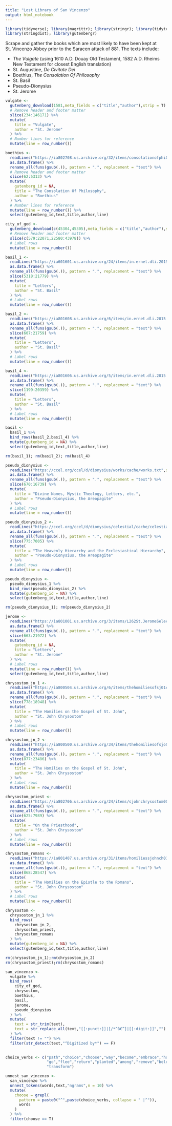 ```yaml
---
title: "Lost Library of San Vincenzo"
output: html_notebook
---
```


```r
library(tidyverse); library(magrittr); library(stringr); library(tidytext)
library(stringdist); library(gutenbergr)
```

Scrape and gather the books which are most likely to have been kept at St. Vincenzo Abbey prior to the Saracen attack of 881.  The texts include:

- *The Vulgate* (using 1610 A.D. Douay Old Testament, 1582 A.D. Rheims New Testament for closest English translation)
- St. Augustine, *De Civitate Dei*
- Boethius, *The Consolation Of Philosophy*
- St. Basil
- Pseudo-Dionysius
- St. Jerome

```r

vulgate <- 
  gutenberg_download(1581,meta_fields = c("title","author"),strip = T) %>%
  # Remove header and footer matter
  slice(234:146171) %>%
  mutate(
    title = "Vulgate",
    author = "St. Jerome"
  ) %>%
  # Number lines for reference
  mutate(line = row_number()) 

```

```r
boethius <- 
  readLines("https://ia802708.us.archive.org/32/items/consolationofphi029292mbp/consolationofphi029292mbp_djvu.txt",skipNul = T) %>% 
  as.data.frame() %>%
  rename_all(funs(gsub(.)), pattern = ".", replacement = "text") %>%
  # Remove header and footer matter
  slice(62:5313) %>%
  mutate(
    gutenberg_id = NA,
    title = "The Consolation Of Philosophy",
    author = "Boethius"
  ) %>%
  # Number lines for reference
  mutate(line = row_number()) %>%
  select(gutenberg_id,text,title,author,line)
```

```r
city_of_god <- 
  gutenberg_download(c(45304,45305),meta_fields = c("title","author"),strip = T) %>%
  # Remove header and footer matter
  slice(c(579:22071,22580:43978)) %>%
  # Label rows
  mutate(line = row_number()) 
```

```r
basil_1 <-
  readLines("https://ia601601.us.archive.org/24/items/in.ernet.dli.2015.185476/2015.185476.Saint-Basil-The-Letters-In-Four-Volumes---I_djvu.txt",skipNul = T) %>% 
  as.data.frame() %>%
  rename_all(funs(gsub(.)), pattern = ".", replacement = "text") %>%
  slice(5318:21779) %>%
  mutate(
    title = "Letters",
    author = "St. Basil"
  ) %>%
  # Label rows
  mutate(line = row_number()) 

basil_2 <-
  readLines("https://ia801608.us.archive.org/6/items/in.ernet.dli.2015.183483/2015.183483.The-Loeb-Classical-Library--Saint-Basil-The-Letters_djvu.txt",skipNul = T) %>% 
  as.data.frame() %>%
  rename_all(funs(gsub(.)), pattern = ".", replacement = "text") %>%
  slice(607:21759) %>%
  mutate(
    title = "Letters",
    author = "St. Basil"
  ) %>%
  # Label rows
  mutate(line = row_number()) 

basil_4 <-
  readLines("https://ia801606.us.archive.org/5/items/in.ernet.dli.2015.185475/2015.185475.Saint-Basil--Vol-iv-Th_djvu.txt",skipNul = T) %>% 
  as.data.frame() %>%
  rename_all(funs(gsub(.)), pattern = ".", replacement = "text") %>%
  slice(1199:20359) %>%
  mutate(
    title = "Letters",
    author = "St. Basil"
  ) %>%
  # Label rows
  mutate(line = row_number()) 

basil <- 
  basil_1 %>% 
  bind_rows(basil_2,basil_4) %>%
  mutate(gutenberg_id = NA) %>%
  select(gutenberg_id,text,title,author,line)

rm(basil_1); rm(basil_2); rm(basil_4)
```

```r
pseudo_dionysius <-
  readLines("https://ccel.org/ccel/d/dionysius/works/cache/works.txt",skipNul = T) %>% 
  as.data.frame() %>%
  rename_all(funs(gsub(.)), pattern = ".", replacement = "text") %>%
  slice(670:16739) %>%
  mutate(
    title = "Divine Names, Mystic Theology, Letters, etc.",
    author = "Pseudo-Dionysius, the Areopagite"
  ) %>%
  # Label rows
  mutate(line = row_number()) 

pseudo_dionysius_2 <-
  readLines("https://ccel.org/ccel/d/dionysius/celestial/cache/celestial.txt",skipNul = T) %>% 
  as.data.frame() %>%
  rename_all(funs(gsub(.)), pattern = ".", replacement = "text") %>%
  slice(775:7005) %>%
  mutate(
    title = "The Heavenly Hierarchy and the Ecclesiastical Hierarchy",
    author = "Pseudo-Dionysius, the Areopagite"
  ) %>%
  # Label rows
  mutate(line = row_number()) 

pseudo_dionysius <- 
  pseudo_dionysius_1 %>% 
  bind_rows(pseudo_dionysius_2) %>%
  mutate(gutenberg_id = NA) %>%
  select(gutenberg_id,text,title,author,line)

rm(pseudo_dionysius_1); rm(pseudo_dionysius_2)
```

```r
jerome <-
  readLines("https://ia801001.us.archive.org/3/items/L262St.JeromeSelectLetters/L262-St.%20Jerome%20Select%20Letters_djvu.txt",skipNul = T) %>% 
  as.data.frame() %>%
  rename_all(funs(gsub(.)), pattern = ".", replacement = "text") %>%
  slice(663:21972) %>%
  mutate(
    gutenberg_id = NA,
    title = "Letters",
    author = "St. Jerome"
  ) %>%
  # Label rows
  mutate(line = row_number()) %>%
  select(gutenberg_id,text,title,author,line)
```

```r

chrysostom_jn_1 <-
  readLines("https://ia800504.us.archive.org/6/items/thehomiliesofsj01chryuoft/thehomiliesofsj01chryuoft_djvu.txt",skipNul = T) %>% 
  as.data.frame() %>%
  rename_all(funs(gsub(.)), pattern = ".", replacement = "text") %>%
  slice(778:18948) %>%
  mutate(
    title = "The Homilies on the Gospel of St. John",
    author = "St. John Chrysostom"
  ) %>%
  # Label rows
  mutate(line = row_number()) 

chrysostom_jn_2 <-
  readLines("https://ia800500.us.archive.org/34/items/thehomiliesofsjo02johnuoft/thehomiliesofsjo02johnuoft_djvu.txt",skipNul = T) %>% 
  as.data.frame() %>%
  rename_all(funs(gsub(.)), pattern = ".", replacement = "text") %>%
  slice(877:23486) %>%
  mutate(
    title = "The Homilies on the Gospel of St. John",
    author = "St. John Chrysostom"
  ) %>%
  # Label rows
  mutate(line = row_number()) 

chrysostom_priest <-
  readLines("https://ia802706.us.archive.org/24/items/sjohnchrysostom00johngoog/sjohnchrysostom00johngoog_djvu.txt",skipNul = T) %>% 
  as.data.frame() %>%
  rename_all(funs(gsub(.)), pattern = ".", replacement = "text") %>%
  slice(625:7989) %>%
  mutate(
    title = "On the Priesthood",
    author = "St. John Chrysostom"
  ) %>%
  # Label rows
  mutate(line = row_number()) 

chrysostom_romans <-
  readLines("https://ia801407.us.archive.org/31/items/homiliessjohnch01morrgoog/homiliessjohnch01morrgoog_djvu.txt",skipNul = T) %>% 
  as.data.frame() %>%
  rename_all(funs(gsub(.)), pattern = ".", replacement = "text") %>%
  slice(868:28547) %>%
  mutate(
    title = "The Homilies on the Epistle to the Romans",
    author = "St. John Chrysostom"
  ) %>%
  # Label rows
  mutate(line = row_number()) 

chrysostom <- 
  chrysostom_jn_1 %>% 
  bind_rows(
    chrysostom_jn_2,
    chrysostom_priest,
    chrysostom_romans
  ) %>%
  mutate(gutenberg_id = NA) %>%
  select(gutenberg_id,text,title,author,line)

rm(chrysostom_jn_1);rm(chrysostom_jn_2)
rm(chrysostom_priest);rm(chrysostom_romans)

```

```r
san_vincenzo <-
  vulgate %>%
  bind_rows(
    city_of_god,
    chrysostom,
    boethius,
    basil,
    jerome,
    pseudo_dionysius
  ) %>%
  mutate(
    text = str_trim(text),
    text = str_replace_all(text,"[[:punct:]]|[/*^â€”]|[[:digit:]]","")
  ) %>%
  filter(text != "") %>%
  filter(str_detect(text,"^Digitized by*") == F)
  


```


```r

choice_verbs <- c("path","choice","choose","way","become","embrace","hold","run",
                  "go","flee","return","planted","among","remove","belong",
                  "transform")

unnest_san_vincenzo <- 
  san_vincenzo %>%
  unnest_tokens(words,text,"ngrams",n = 10) %>%
  mutate(
    choose = grepl(
      pattern = paste0("^",paste(choice_verbs, collapse = " |^")), 
      words
    )
  ) %>%
  filter(choose == T)


```
